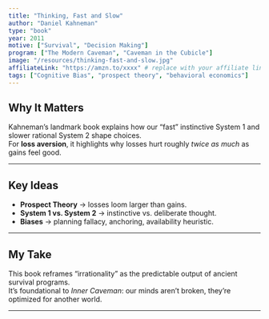 ```yaml
---
title: "Thinking, Fast and Slow"
author: "Daniel Kahneman"
type: "book"
year: 2011
motive: ["Survival", "Decision Making"]
program: ["The Modern Caveman", "Caveman in the Cubicle"]
image: "/resources/thinking-fast-and-slow.jpg"
affiliateLink: "https://amzn.to/xxxx" # replace with your affiliate link
tags: ["Cognitive Bias", "prospect theory", "behavioral economics"]
---
```


## Why It Matters  

Kahneman’s landmark book explains how our “fast” instinctive System 1 and slower rational System 2 shape choices.  
For **loss aversion**, it highlights why losses hurt roughly *twice as much* as gains feel good.  

---

## Key Ideas  

- **Prospect Theory** → losses loom larger than gains.  
- **System 1 vs. System 2** → instinctive vs. deliberate thought.  
- **Biases** → planning fallacy, anchoring, availability heuristic.  

---

## My Take  

This book reframes “irrationality” as the predictable output of ancient survival programs.  
It’s foundational to *Inner Caveman*: our minds aren’t broken, they’re optimized for another world.  

---
